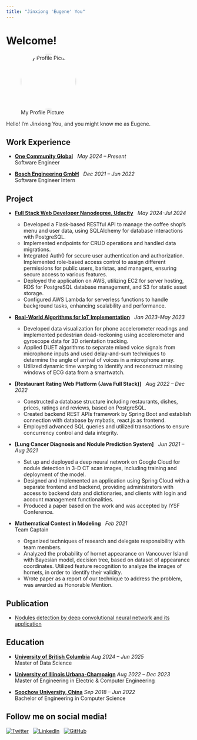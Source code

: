 ```yaml
---
title: "Jinxiong 'Eugene' You"
---
```


# Welcome!

![My Profile Picture](images/profile.jpg){width=150 style="border-radius: 50%;"}

Hello! I'm Jinxiong You, and you might know me as Eugene. 



## Work Experience

- **[One Community Global](https://www.linkedin.com/company/one-community-global/)** &nbsp; *May 2024 – Present*  
Software Engineer

- **[Bosch Engineering GmbH](https://www.linkedin.com/company/bosch-engineering-gmbh/)** &nbsp; *Dec 2021 – Jun 2022*  
Software Engineer Intern



## Project


- **[Full Stack Web Developer Nanodegree, Udacity](#)** &nbsp; *May 2024-Jul 2024*

    - Developed a Flask-based RESTful API to manage the coffee shop's menu and user data, using SQLAlchemy for database interactions with PostgreSQL.
    - Implemented endpoints for CRUD operations and handled data migrations.
    - Integrated Auth0 for secure user authentication and authorization. Implemented role-based access control to assign different permissions for public users, baristas, and managers, ensuring secure access to various features.
    - Deployed the application on AWS, utilizing EC2 for server hosting, RDS for PostgreSQL database management, and S3 for static asset storage.   
    - Configured AWS Lambda for serverless functions to handle background tasks, enhancing scalability and performance.

- **[Real-World Algorithms for IoT Implementation](https://github.com/jinxyou/UIUC-ECE434)** &nbsp; *Jan 2023-May 2023*

    - Developed data visualization for phone accelerometer readings and implemented pedestrian dead-reckoning using accelerometer and gyroscope data for 3D orientation tracking.
    - Applied DUET algorithms to separate mixed voice signals from microphone inputs and used delay-and-sum techniques to determine the angle of arrival of voices in a microphone array.
    - Utilized dynamic time warping to identify and reconstruct missing windows of ECG data from a smartwatch.

- **[Restaurant Rating Web Platform (Java Full Stack)]** &nbsp; *Aug 2022 – Dec 2022*
    - Constructed a database structure including restaurants, dishes, prices, ratings and reviews, based on PostgreSQL.
    - Created backend REST APIs framework by Spring Boot and establish connection with database by mybatis, react.js as frontend.
    - Employed advanced SQL queries and utilized transactions to ensure concurrency control and data integrity.

- **[Lung Cancer Diagnosis and Nodule Prediction System]** &nbsp; *Jun 2021 – Aug 2021*
    - Set up and deployed a deep neural network on Google Cloud for nodule detection in 3-D CT scan images, including training and deployment of the model.
    - Designed and implemented an application using Spring Cloud with a separate frontend and backend, providing administrators with access to backend data and dictionaries, and clients with login and account management functionalities.
    - Produced a paper based on the work and was accepted by IYSF Conference.

- **Mathematical Contest in Modeling** &nbsp; *Feb 2021*  
Team Captain
    - Organized techniques of research and delegate responsibility with team members.
    - Analyzed the probability of hornet appearance on Vancouver Island with Bayesian model, decision tree, based on dataset of appearance coordinates. Utilized feature recognition to analyze the images of hornets, in order to identify their validity.
    - Wrote paper as a report of our technique to address the problem, was awarded as Honorable Mention.




## Publication

- [Nodules detection by deep convolutional neural network and its application](https://github.com/jinxyou/ECE434)



## Education

- **[University of British Columbia](#)** *Aug 2024 – Jun 2025*  
Master of Data Science

- **[University of Illinois Urbana-Champaign](#)** *Aug 2022 – Dec 2023*  
Master of Engineering in Electric & Computer Engineering

- **[Soochow University, China](#)** *Sep 2018 – Jun 2022*  
Bachelor of Engineering in Computer Science


## Follow me on social media!

[![Twitter](https://img.shields.io/badge/Follow_Twitter-1DA1F2?style=for-the-badge&logo=twitter&logoColor=white)](https://x.com/jinxiongyou) &nbsp;
[![LinkedIn](https://img.shields.io/badge/Connect-LinkedIn-0077B5?style=for-the-badge&logo=linkedin&logoColor=white)](https://linkedin.com/in/jinxyou) &nbsp;
[![GitHub](https://img.shields.io/badge/Follow_GitHub-333?style=for-the-badge&logo=github&logoColor=white)](https://github.com/jinxyou) &nbsp;
